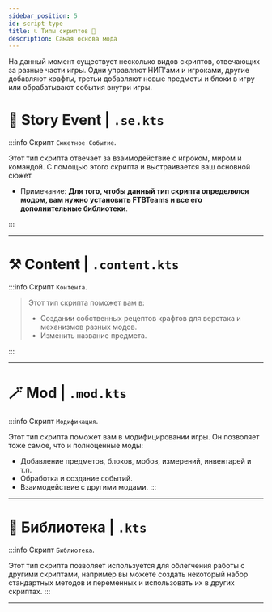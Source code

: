 ```yaml
---
sidebar_position: 5
id: script-type
title: ↳ Типы скриптов 🧾
description: Самая основа мода
---
```


На данный момент существует несколько видов скриптов, отвечающих за разные части игры. Одни управляют НИП'ами и игроками, другие добавляют крафты, третьи добавляют новые предметы и блоки в игру или обрабатывают события внутри игры.

# 📓 Story Event | `.se.kts`

:::info Скрипт `Cюжетное Событие`.

Этот тип скрипта отвечает за взаимодействие с игроком, миром и командой. С помощью этого скрипта и выстраивается ваш основной сюжет.
- Примечание: __**Для того, чтобы данный тип скрипта определялся модом, вам нужно установить FTBTeams и все его дополнительные библиотеки**__.

:::
> 
---

# ⚒️ Content | `.content.kts`

:::info Скрипт `Контента`.

> Этот тип скрипта поможет вам в:  
> - Создании собственных рецептов крафтов для верстака и механизмов разных модов.
> - Изменить название предмета.

:::

---

# 🪄 Mod | `.mod.kts`

:::info Скрипт `Модификация`.

Этот тип скрипта поможет вам в модифицировании игры. Он позволяет тоже самое, что и полноценные моды:
- Добавление предметов, блоков, мобов, измерений, инвентарей и т.п.
- Обработка и создание событий.
- Взаимодействие с другими модами.
:::

---

# 📖 Библиотека | `.kts`

:::info Скрипт `Библиотека`.

Этот тип скрипта позволяет используется для облегчения работы с другими скриптами, например вы можете создать некоторый набор стандартных методов и переменных и использовать их в других скриптах.
:::

---
